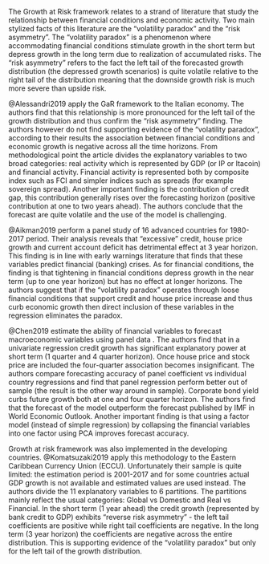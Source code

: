 The Growth at Risk framework relates to a strand of literature that study the
relationship between financial conditions and economic activity. Two main
stylized facts of this literature are the "volatility paradox" and the
"risk asymmetry". The "volatility paradox" is a phenomenon where accommodating
financial conditions stimulate growth in the short term but depress growth in
the long term due to realization of accumulated risks. The "risk asymmetry"
refers to the fact the left tail of the forecasted growth distribution 
(the depressed growth scenarios) is quite volatile relative to the right
tail of the distribution meaning that the downside growth risk is much more
severe than upside risk.


@Alessandri2019 apply the GaR framework to the Italian economy. The authors find that this
relationship is more pronounced for the left tail of the growth distribution and
thus confirm the "risk asymmetry" finding. The authors however do not find
supporting evidence of the "volatility paradox", according to their results the
association between financial conditions and economic growth is negative across
all the time horizons. From methodological point the article divides the 
explanatory variables to two broad categories: real activity which is 
represented by GDP (or IP or Itacoin) and financial activity. Financial 
activity is represented both by composite index such as FCI and simpler indices
such as spreads (for example sovereign spread). Another important finding is
the contribution of credit gap, this contribution generally rises over the
forecasting horizon (positive contribution at one to two years ahead). The
authors conclude that the forecast are quite volatile and the use of the model
is challenging.

@Aikman2019 perform a panel study of 16 advanced countries for 1980-2017 period.
Their analysis reveals that "excessive" credit, house price growth and
current account deficit has detrimental effect at 3 year horizon. This finding
 is in line with early warnings literature that finds that these variables
predict financial (banking) crises. As for financial conditions, the finding is
that tightening in financial conditions depress growth in the near term
(up to one year horizon) but has no effect at longer horizons. The authors 
suggest that if the "volatility paradox" operates through loose financial 
conditions that support credit and house price increase and thus curb economic
growth then direct inclusion of these variables in the regression eliminates
the paradox.

@Chen2019 estimate the ability of financial variables to forecast 
macroeconomic variables using panel data . The authors find that in a univariate regression
credit growth has significant explanatory power at short term (1 quarter and 4
quarter horizon). Once house price and stock price are included the four-quarter
association becomes insignificant. The authors compare forecasting accuracy of
panel coefficient vs individual country regressions and find that panel
regression perform better out of sample
(the result is the other way around in sample). Corporate bond yield curbs
future growth both at one and four quarter horizon. The authors find that the
forecast of the model outperform the forecast published by IMF in World 
Economic Outlook. Another important finding is that using a factor model (instead
of simple regression) by collapsing the financial variables into one factor using
PCA improves forecast accuracy.


Growth at risk framework was also implemented in the developing countries.
@Komatsuzaki2019 apply this methodology to the Eastern Caribbean Currency Union
(ECCU). Unfortunately their sample is quite limited: the estimation period is
2001-2017 and for some countries actual GDP growth is not available and estimated
values are used instead. The authors divide the 11 explanatory variables to 6
partitions. The partitions mainly reflect the usual categories:
Global vs Domestic and Real vs Financial. In the short term (1 year ahead) the
credit growth (represented by bank credit to GDP) exhibits 
"reverse risk asymmetry" - the left tail coefficients are positive while right
tail coefficients are negative. In the long term (3 year horizon) the
coefficients are negative across the entire distribution. This is supporting
evidence of the "volatility paradox" but only for the left tail of the growth
distribution. 
